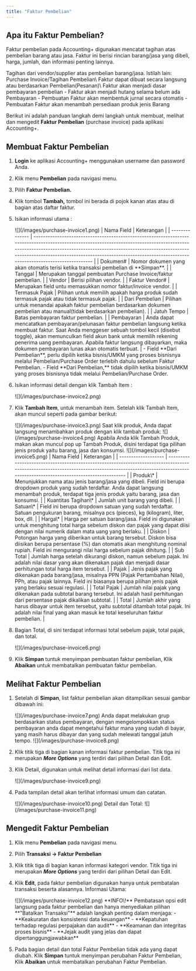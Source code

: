 ```yaml
---
title: "Faktur Pembelian"
---
```

## Apa itu Faktur Pembelian?

Faktur pembelian pada Accounting\+ digunakan mencatat tagihan atas pembelian barang atau jasa. Faktur ini berisi rincian barang/jasa yang dibeli, harga, jumlah, dan informasi penting lainnya.

<Note>
  Tagihan dari vendor/supplier atas pembelian barang/jasa.
</Note>

<Tip>
  Istilah lain: Purchase Invoice/Tagihan Pembelian\
  Faktur dapat dibuat secara langsung atau berdasarkan Pembelian(Pesanan)\
  Faktur akan menjadi dasar pembayaran pembelian
</Tip>

<Warning>
  - Faktur akan menjadi hutang selama belum ada Pembayaran
  - Pembuatan Faktur akan membentuk jurnal secara otomatis
  - Pembuatan Faktur akan menambah persediaan produk jenis Barang
</Warning>

Berikut ini adalah panduan langkah demi langkah untuk membuat, melihat dan mengedit **Faktur Pembelian** (purchase invoice) pada aplikasi Accounting\+.

## Membuat Faktur Pembelian

1. **Login** ke aplikasi Accounting\+ menggunakan username dan password Anda.
2. Klik menu **Pembelian** pada navigasi menu.
3. Pilih **Faktur Pembelian.**
4. Klik tombol **Tambah,** tombol ini berada di pojok kanan atas atau di bagian atas daftar faktur.
5. Isikan informasi utama :

   <Frame>
     ![](/images/purchase-invoice1.png)
   </Frame>
   | Nama Field     | Keterangan                                                                                                                                                                                                                                                                                                                        |
   | -------------- | --------------------------------------------------------------------------------------------------------------------------------------------------------------------------------------------------------------------------------------------------------------------------------------------------------------------------------- |
   | Dokumen#       | Nomor dokumen yang akan otomatis terisi ketika transaksi pembelian di **Simpan**.                                                                                                                                                                                                                                                 |
   | Tanggal        | Merupakan tanggal pembuatan Purchase Invoice/faktur pembelian.                                                                                                                                                                                                                                                                    |
   | Vendor         | Berisi pilihan vendor.                                                                                                                                                                                                                                                                                                            |
   | Faktur Vendor# | Merupakan field untu memasukkan nomor faktur/invoice vendor.                                                                                                                                                                                                                                                                      |
   | Termasuk Pajak | Pilihan untuk memilih apakah harga produk sudah termasuk pajak atau tidak termasuk pajak.                                                                                                                                                                                                                                         |
   | Dari Pembelian | Pilihan untuk menandai apakah faktur pembelian berdasarkan dokumen pembelian atau manual(tidak berdasarkan pembelian).                                                                                                                                                                                                            |
   | Jatuh Tempo    | Batas pembayaran faktur pembelian.                                                                                                                                                                                                                                                                                                |
   | Pembayaran     | Anda dapat mencatatkan pembayaran/pelunasan faktur pembelian langsung ketika membuat faktur. Saat Anda menggeser sebuah tombol kecil (disebut toggle), akan memunculkan field akun bank untuk memilih rekening penerima uang pembayaran. Apabila faktur langsung dibayarkan, maka dokumen pembayaran lunas akan otomatis terbuat. |

   <Warning>
     - Field **Dari Pembelian**, perlu dipilih ketika bisnis/UMKM yang proses bisnisnya melalui Pembelian/Purchase Order terlebih dahulu sebelum Faktur Pembelian.
     - Field **Dari Pembelian,** tidak dipilih ketika bisnis/UMKM yang proses bisnisnya tidak melalui Pembelian/Purchase Order.
   </Warning>
6. Isikan informasi detail dengan klik Tambah Item :

   <Frame>
     ![](/images/purchase-invoice2.png)
   </Frame>
7. Klik **Tambah Item**, untuk menambah item.
   Setelah klik Tambah Item, akan muncul seperti pada gambar berikut:

   <Frame>
     ![](/images/purchase-invoice3.png)
   </Frame>
   Saat klik produk, Anda dapat langsung menambahkan produk dengan klik tambah produk:

   <Frame>
     ![](/images/purchase-invoice4.png)
   </Frame>
   Apabila Anda klik Tambah Produk, makan akan muncul pop up Tambah Produk, disini terdapat tiga pilihan jenis produk yaitu barang, jasa dan konsumsi.

   <Frame>
     ![](/images/purchase-invoice5.png)
   </Frame>
   | Nama Field          | Keterangan                                                                                                                                                                                                   |
   | ------------------- | ------------------------------------------------------------------------------------------------------------------------------------------------------------------------------------------------------------ |
   | Produk\*            | Menunjukkan nama atau jenis barang/jasa yang dibeli. Field ini berupa dropdown produk yang sudah terdaftar. Anda dapat langsung menambah produk, terdapat tiga jenis produk yaitu barang, jasa dan konsumsi. |
   | Kuantitas Tagihan\* | Jumlah unit barang yang dibeli.                                                                                                                                                                              |
   | Satuan\*            | Field ini berupa dropdown satuan yang sudah terdaftar. Satuan pengukuran barang, misalnya pcs (pieces), kg (kilogram), liter, box, dll.                                                                      |
   | Harga\*             | Harga per satuan barang/jasa. Field ini digunakan untuk menghitung total harga sebelum diskon dan pajak yang dapat diisi dengan nilai numerik dalam mata uang yang berlaku.                                  |
   | Diskon              | Potongan harga yang diberikan untuk barang tersebut. Diskon bisa diisikan berupa persentase (%) dan otomatis akan menghitung nominal rupiah. Field ini mengurangi nilai harga sebelum pajak dihitung.        |
   | Sub Total           | Jumlah harga setelah dikurangi diskon, namun sebelum pajak. Ini adalah nilai dasar yang akan dikenakan pajak dan menjadi dasar perhitungan total harga item tersebut.                                        |
   | Pajak               | Jenis pajak yang dikenakan pada barang/jasa, misalnya PPN (Pajak Pertambahan Nilai), PPh, atau pajak lainnya. Field ini biasanya berupa pilihan jenis pajak yang berlaku sesuai regulasi.                    |
   | Total Pajak         | Jumlah nilai pajak yang dikenakan pada subtotal barang tersebut. Ini adalah hasil perhitungan dari persentase pajak dikalikan subtotal.                                                                      |
   | Total               | Jumlah akhir yang harus dibayar untuk item tersebut, yaitu subtotal ditambah total pajak. Ini adalah nilai final yang akan masuk ke total keseluruhan faktur pembelian.                                      |
8. Bagian Total, di sini terdapat informasi total sebelum pajak, total pajak, dan total.

   <Frame>
     ![](/images/purchase-invoice6.png)
   </Frame>
9. Klik **Simpan** tuntuk menyimpan pembuatan faktur pembelian, Klik **Abaikan** untuk membatalkan pembuatan faktur pembelian.

## Melihat Faktur Pembelian

1. Setelah di **Simpan**, list faktur pembelian akan ditampilkan sesuai gambar dibawah ini:

   <Frame>
     ![](/images/purchase-invoice7.png)
   </Frame>
   <Tip>
     Anda dapat melakukan grup berdasarkan status pembayaran, dengan mengelompokkan status pembayaran anda dapat mengetahui faktur mana yang sudah di bayar, yang masih harus dibayar dan yang sudah melewati tanggal jatuh tempo.

     <Frame>
       ![](/images/purchase-invoice8.png)
     </Frame>
   </Tip>
2. Klik titik tiga di bagian kanan informasi faktur pembelian. Titik tiga ini merupakan **_More Options_** yang terdiri dari pilihan Detail dan Edit.
3. Klik Detail, digunakan untuk melihat detail informasi dari list data.

   <Frame>
     ![](/images/purchase-invoice9.png)
   </Frame>
4. Pada tampilan detail akan terlihat informasi umum dan catatan.

   <Frame>
     ![](/images/purchase-invoice10.png)
   </Frame>
   Detail dan Total:

   <Frame>
     ![](/images/purchase-invoice11.png)
   </Frame>

## Mengedit Faktur Pembelian

1. Klik menu **Pembelian** pada navigasi menu.
2. Pilih **Transaksi → Faktur Pembelian**
3. Klik titik tiga di bagian kanan informasi kategori vendor. Titik tiga ini merupakan **_More Options_** yang terdiri dari pilihan Detail dan Edit.
4. Klik **Edit**, pada faktur pembelian digunakan hanya untuk pembatalan transaksi beserta alasannya.
   Informasi Utama:

   <Frame>
     ![](/images/purchase-invoice12.png)
   </Frame>
   <Note>
     **INFO\!**
     Pembatasan opsi edit langsung pada faktur pembelian dan hanya menyediakan pilihan **"Batalkan Transaksi"** adalah langkah penting dalam menjaga:
     - **Keakuratan dan konsistensi data keuangan**
     - **Kepatuhan terhadap regulasi perpajakan dan audit**
     - **Keamanan dan integritas proses bisnis**
     - **Jejak audit yang jelas dan dapat dipertanggungjawabkan**
   </Note>
5. Pada bagian detail dan total Faktur Pembelian tidak ada yang dapat diubah. Klik **Simpan** tuntuk menyimpan perubahan Faktur Pembelian, Klik **Abaikan** untuk membatalkan perubahan Faktur Pembelian.

<feature />